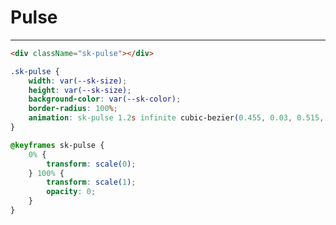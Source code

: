 
<Meta />

<style>
{`
    .sk-pulse {
        --sk-size: 40px;
        --sk-color: #1ea7fd;
        width: var(--sk-size);
        height: var(--sk-size);
        background-color: var(--sk-color);
        border-radius: 100%;
        animation: sk-pulse 1.2s infinite cubic-bezier(0.455, 0.03, 0.515, 0.955);
    }

    @keyframes sk-pulse {
        0% {
            transform: scale(0);
        } 100% {
            transform: scale(1);
            opacity: 0;
        }
    }
`}
</style>

# Pulse

<Unstyled>
    <div className="p-20">
        <div className="sk-pulse"></div>
    </div>
</Unstyled>

---

```html
<div className="sk-pulse"></div>
```

```css
.sk-pulse {
    width: var(--sk-size);
    height: var(--sk-size);
    background-color: var(--sk-color);
    border-radius: 100%;
    animation: sk-pulse 1.2s infinite cubic-bezier(0.455, 0.03, 0.515, 0.955);
}

@keyframes sk-pulse {
    0% {
        transform: scale(0);
    } 100% {
        transform: scale(1);
        opacity: 0;
    }
}
```